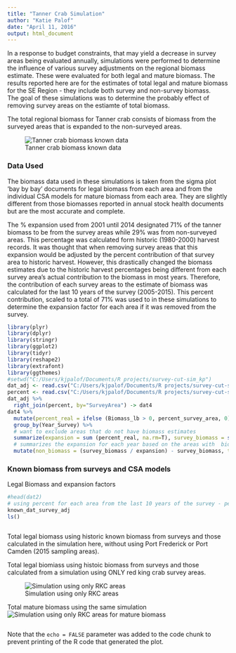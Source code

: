 ```yaml
---
title: "Tanner Crab Simulation"
author: "Katie Palof"
date: "April 11, 2016"
output: html_document
---
```


In a response to budget constraints, that may yield a decrease in survey areas being evaluated annually, simulations were performed to determine the influence of various survey adjustments on the regional biomass estimate.  These were evaluated for both legal and mature biomass.  The results reported here are for the estimates of total legal and mature biomass for the SE Region - they include both survey and non-survey biomass.  
The goal of these simulations was to determine the probably effect of removing survey areas on the estiamte of total biomass.  

The total regional biomass for Tanner crab consists of biomass from the surveyed areas that is expanded to the non-surveyed areas.  

![Tanner crab biomass known data](known_dat_adj.png)

### Data Used
The biomass data used in these simulations is taken from the sigma plot 'bay by bay' documents for legal biomass from each area and from the individual CSA models for mature biomass from each area.  They are slightly different from those biomasses reported in annual stock health documents but are the most accurate and complete.    

The % expansion used from 2001 until 2014 designated 71% of the tanner biomass to be from the survey areas while 29% was from non-surveyed areas.  This percentage was calculated form historic (1980-2000) harvest records. 
It was thought that when removing survey areas that this expansion would be adjusted by the percent contribution of that survey area to historic harvest.  However, this drastically changed the biomass estimates due to the historic harvest percentages being different from each survey area's actual contribution to the biomass in most years.  Therefore, the contribution of each survey areas to the estimate of biomass was calculated for the last 10 years of the survey (2005-2015).  This percent contribution, scaled to a total of 71% was used to in these simulations to determine the expansion factor for each area if it was removed from the survey.  



```r
library(plyr)
library(dplyr)
library(stringr)
library(ggplot2)
library(tidyr)
library(reshape2)
library(extrafont)
library(ggthemes)
#setwd("C:/Users/kjpalof/Documents/R projects/survey-cut-sim_kp")
dat_adj <- read.csv("C:/Users/kjpalof/Documents/R projects/survey-cut-sim_kp/data/tanner crab data_legal_adj.csv") # biomass by year and survey area
percent <- read.csv("C:/Users/kjpalof/Documents/R projects/survey-cut-sim_kp/data/tanner crab percent.csv") # file with the percent contribution for each area
dat_adj %>%
  right_join(percent, by="SurveyArea") -> dat4
dat4 %>%
  mutate(percent_real = ifelse (Biomass_lb > 0, percent_survey_area, 0)) %>%
  group_by(Year_Survey) %>%
  # want to exclude areas that do not have biomass estimates
  summarize(expansion = sum (percent_real, na.rm=T), survey_biomass = sum (Biomass_lb, na.rm =T)) %>%
  # summarizes the expansion for each year based on the areas with  biomass estimates
  mutate(non_biomass = (survey_biomass / expansion) - survey_biomass, total_lb = survey_biomass + non_biomass) -> known_dat_survey_adj

```

### Known biomass from surveys and CSA models

Legal Biomass and expansion factors 
```r
#head(dat2)
# using percent for each area from the last 10 years of the survey - percent_survey_area
known_dat_survey_adj
ls()

```

```r

```


Total legal biomass using historic known biomass from surveys and those calculated in the simulation here, without using Port Frederick or Port Camden (2015 sampling areas).




Total legal biomiass using histoic biomass from surveys and those calculated from a simulation using ONLY red king crab survey areas. 

![Simulation using only RKC areas](simRKC2.png)

Total mature biomass using the same simulation
![Simulation using only RKC areas for mature biomass](simRKC2mature.png)

```r

```

Note that the `echo = FALSE` parameter was added to the code chunk to prevent printing of the R code that generated the plot.
